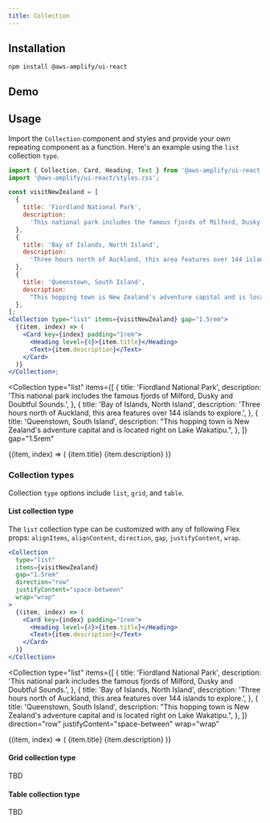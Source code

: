 ```yaml
---
title: Collection
---
```



## Installation

```
npm install @aws-amplify/ui-react
```

## Demo

<CollectionDemo />

## Usage

Import the `Collection` component and styles and provide your own repeating component as a function. Here's an example using the `list` collection `type`.

```jsx
import { Collection, Card, Heading, Text } from '@aws-amplify/ui-react';
import '@aws-amplify/ui-react/styles.css';

const visitNewZealand = [
  {
    title: 'Fiordland National Park',
    description:
      'This national park includes the famous fjords of Milford, Dusky and Doubtful Sounds.',
  },
  {
    title: 'Bay of Islands, North Island',
    description:
      'Three hours north of Auckland, this area features over 144 islands to explore.',
  },
  {
    title: 'Queenstown, South Island',
    description:
      "This hopping town is New Zealand's adventure capital and is located right on Lake Wakatipu.",
  },
];
<Collection type="list" items={visitNewZealand} gap="1.5rem">
  {(item, index) => (
    <Card key={index} padding="1rem">
      <Heading level={4}>{item.title}</Heading>
      <Text>{item.description}</Text>
    </Card>
  )}
</Collection>;
```

<Collection
  type="list"
  items={[
    {
      title: 'Fiordland National Park',
      description:
        'This national park includes the famous fjords of Milford, Dusky and Doubtful Sounds.',
    },
    {
      title: 'Bay of Islands, North Island',
      description:
        'Three hours north of Auckland, this area features over 144 islands to explore.',
    },
    {
      title: 'Queenstown, South Island',
      description:
        "This hopping town is New Zealand's adventure capital and is located right on Lake Wakatipu.",
    },
  ]}
  gap="1.5rem"
>
  {(item, index) => (
    <Card key={index} padding="1rem">
      <Heading level={4}>{item.title}</Heading>
      <Text>{item.description}</Text>
    </Card>
  )}
</Collection>

### Collection types

Collection `type` options include `list`, `grid`, and `table`.

#### List collection type

The `list` collection type can be customized with any of following Flex props: `alignItems`, `alignContent`, `direction`, `gap`, `justifyContent`, `wrap`.

```jsx
<Collection
  type="list"
  items={visitNewZealand}
  gap="1.5rem"
  direction="row"
  justifyContent="space-between"
  wrap="wrap"
>
  {(item, index) => (
    <Card key={index} padding="1rem">
      <Heading level={4}>{item.title}</Heading>
      <Text>{item.description}</Text>
    </Card>
  )}
</Collection>
```

<Collection
  type="list"
  items={[
    {
      title: 'Fiordland National Park',
      description:
        'This national park includes the famous fjords of Milford, Dusky and Doubtful Sounds.',
    },
    {
      title: 'Bay of Islands, North Island',
      description:
        'Three hours north of Auckland, this area features over 144 islands to explore.',
    },
    {
      title: 'Queenstown, South Island',
      description:
        "This hopping town is New Zealand's adventure capital and is located right on Lake Wakatipu.",
    },
  ]}
  direction="row"
  justifyContent="space-between"
  wrap="wrap"
>
  {(item, index) => (
    <Card key={index} padding="1rem" maxWidth="180px" fontSize="0.5em">
      <Heading level={4}>{item.title}</Heading>
      <Text>{item.description}</Text>
    </Card>
  )}
</Collection>

#### Grid collection type

TBD

#### Table collection type

TBD
